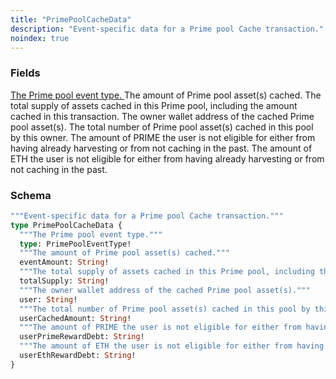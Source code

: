 ```yaml
---
title: "PrimePoolCacheData"
description: "Event-specific data for a Prime pool Cache transaction."
noindex: true
---
```


### Fields

<a href="/api-reference/types/primepooleventtype">
  <ResponseField name="type" type="PrimePoolEventType!" required>
    The Prime pool event type.
  </ResponseField>
</a>

<ResponseField name="eventAmount" type="String!" required>
  The amount of Prime pool asset(s) cached.
</ResponseField>

<ResponseField name="totalSupply" type="String!" required>
  The total supply of assets cached in this Prime pool, including the amount cached in this transaction.
</ResponseField>

<ResponseField name="user" type="String!" required>
  The owner wallet address of the cached Prime pool asset(s).
</ResponseField>

<ResponseField name="userCachedAmount" type="String!" required>
  The total number of Prime pool asset(s) cached in this pool by this owner.
</ResponseField>

<ResponseField name="userPrimeRewardDebt" type="String!" required>
  The amount of PRIME the user is not eligible for either from having already harvesting or from not caching in the past.
</ResponseField>

<ResponseField name="userEthRewardDebt" type="String!" required>
  The amount of ETH the user is not eligible for either from having already harvesting or from not caching in the past.
</ResponseField>

### Schema


```graphql 
"""Event-specific data for a Prime pool Cache transaction."""
type PrimePoolCacheData {
  """The Prime pool event type."""
  type: PrimePoolEventType!
  """The amount of Prime pool asset(s) cached."""
  eventAmount: String!
  """The total supply of assets cached in this Prime pool, including the amount cached in this transaction."""
  totalSupply: String!
  """The owner wallet address of the cached Prime pool asset(s)."""
  user: String!
  """The total number of Prime pool asset(s) cached in this pool by this owner."""
  userCachedAmount: String!
  """The amount of PRIME the user is not eligible for either from having already harvesting or from not caching in the past."""
  userPrimeRewardDebt: String!
  """The amount of ETH the user is not eligible for either from having already harvesting or from not caching in the past."""
  userEthRewardDebt: String!
}
```
